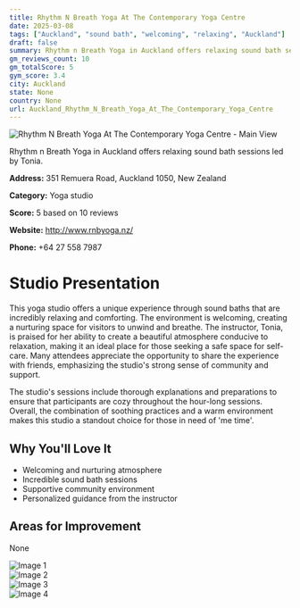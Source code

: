 ```yaml
---
title: Rhythm N Breath Yoga At The Contemporary Yoga Centre
date: 2025-03-08
tags: ["Auckland", "sound bath", "welcoming", "relaxing", "Auckland"]  
draft: false
summary: Rhythm n Breath Yoga in Auckland offers relaxing sound bath sessions led by Tonia.
gm_reviews_count: 10
gm_totalScore: 5
gym_score: 3.4
city: Auckland
state: None
country: None
url: Auckland_Rhythm_N_Breath_Yoga_At_The_Contemporary_Yoga_Centre
---
```


<div className="aspect-[16/9] relative my-8">
  <img 
    src="https://lh5.googleusercontent.com/p/AF1QipMab6VEcx4T_MzRSgc95wqX8MhoTN0ZsU_AuivE=w1920-h1080-k-no"
    alt="Rhythm N Breath Yoga At The Contemporary Yoga Centre - Main View"
    className="object-cover absolute inset-0 w-full h-full rounded-lg"
  />
</div>

Rhythm n Breath Yoga in Auckland offers relaxing sound bath sessions led by Tonia.

**Address:** 351 Remuera Road, Auckland 1050, New Zealand

**Category:** Yoga studio

**Score:** 5 based on 10 reviews

**Website:** http://www.rnbyoga.nz/

**Phone:** +64 27 558 7987

# Studio Presentation

This yoga studio offers a unique experience through sound baths that are incredibly relaxing and comforting. The environment is welcoming, creating a nurturing space for visitors to unwind and breathe. The instructor, Tonia, is praised for her ability to create a beautiful atmosphere conducive to relaxation, making it an ideal place for those seeking a safe space for self-care. Many attendees appreciate the opportunity to share the experience with friends, emphasizing the studio's strong sense of community and support.

The studio's sessions include thorough explanations and preparations to ensure that participants are cozy throughout the hour-long sessions. Overall, the combination of soothing practices and a warm environment makes this studio a standout choice for those in need of 'me time'.

## Why You'll Love It

- Welcoming and nurturing atmosphere
- Incredible sound bath sessions
- Supportive community environment
- Personalized guidance from the instructor

## Areas for Improvement

None

<div className="grid grid-cols-1 xl:grid-cols-2 gap-4 my-8">
<div className="aspect-[4/3] relative"><img src="https://lh5.googleusercontent.com/p/AF1QipMdZdo4Rn-gP-nQ-1jn9HMf3uucmrM8jqLqVZ8p=w1920-h1080-k-no" alt="Image 1" className="object-cover absolute inset-0 w-full h-full rounded-lg" /></div>
<div className="aspect-[4/3] relative"><img src="https://lh5.googleusercontent.com/p/AF1QipNziw0sZpdKsP2YlQ8ur7WDKM1rqOYs63p1pbHe=w1920-h1080-k-no" alt="Image 2" className="object-cover absolute inset-0 w-full h-full rounded-lg" /></div>
<div className="aspect-[4/3] relative"><img src="https://lh5.googleusercontent.com/p/AF1QipNBLgX8zwyuPwa4va1rTryuvVXaxcH71Nb8ub1x=w1920-h1080-k-no" alt="Image 3" className="object-cover absolute inset-0 w-full h-full rounded-lg" /></div>
<div className="aspect-[4/3] relative"><img src="https://streetviewpixels-pa.googleapis.com/v1/thumbnail?panoid=jbtvXuPzCryMXLMw9SKypA&cb_client=maps_sv.tactile.gps&w=203&h=100&yaw=189.5168&pitch=0&thumbfov=100" alt="Image 4" className="object-cover absolute inset-0 w-full h-full rounded-lg" /></div>
</div>